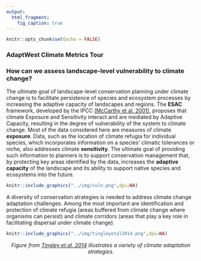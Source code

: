 ```yaml
---
output:
  html_fragment:
    fig_caption: true
---
```

```r
knitr::opts_chunk$set(echo = FALSE)
```
### AdaptWest Climate Metrics Tour
### How can we assess landscape-level vulnerability to climate change?


The ultimate goal of landscape-level conservation planning under climate change is to facilitate persistence of species and ecosystem processes by increasing the adaptive capacity of landscapes and regions. The **ESAC** framework, developed by the IPCC [(McCarthy et al. 2001)](https://www.ipcc.ch/ipccreports/tar/wg2/pdf/wg2TARfrontmatter.pdf), proposes that climate Exposure and Sensitivity interact and are mediated by Adaptive Capacity, resulting in the degree of vulnerability of the system to climate change.
Most of the data considered here are measures of climate **exposure**. Data, such as the location of climate refugia for individual species, which incorporates information on a species' climatic tolerances or niche, also addresses climate **sensitivity**. The ultimate goal of providing such information to planners is to support conservation management that, by protecting key areas identified by the data, increases the **adaptive capacity** of the landscape and its ability to support native species and ecosystems into the future.

```r
knitr::include_graphics("../img/vuln.png",dpi=NA)
```

A diversity of conservation strategies is needed to address climate change adaptation challenges. Among the most important are identification and protection of climate refugia (areas buffered from climate change where organisms can persist) and climate corridors (areas that play a key role in facilitating
dispersal under climate change).

```r
knitr::include_graphics("../img/tingleyetal2014.png",dpi=NA)
```
<p align="center">
_Figure from [Tingley et al. 2014](https://nyaspubs.onlinelibrary.wiley.com/doi/abs/10.1111/nyas.12484) illustrates a variety of climate adaptation strategies._
</p>
